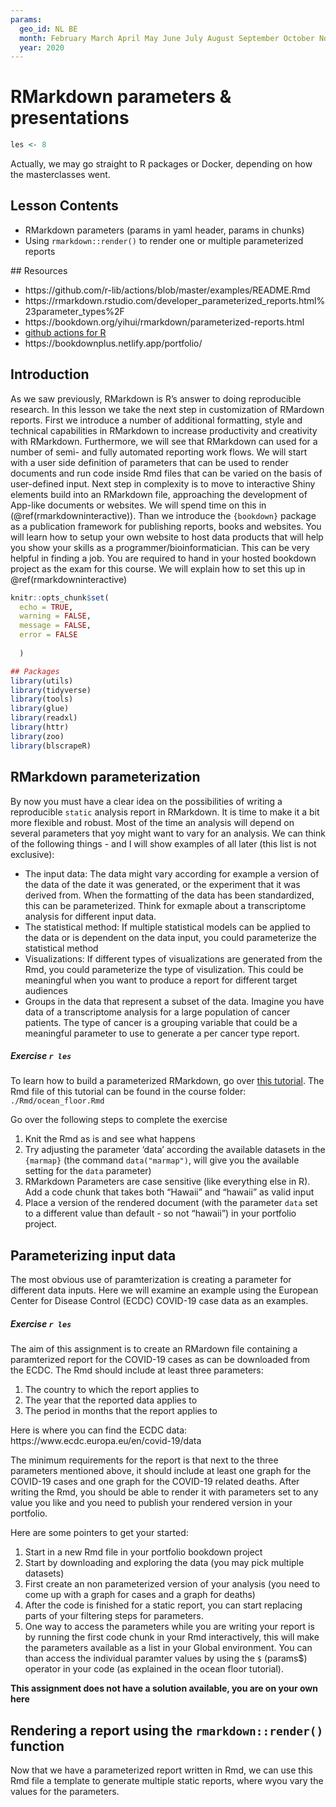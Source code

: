 ```yaml
---
params:
  geo_id: NL BE
  month: February March April May June July August September October November December
  year: 2020
---
```

# RMarkdown parameters & presentations {#rpackages}
```r
les <- 8
```

Actually, we may go straight to R packages or Docker, depending on how the masterclasses went.

## Lesson Contents

 - RMarkdown parameters (params in yaml header, params in chunks)
 - Using `rmarkdown::render()` to render one or multiple parameterized reports

 ## Resources

 - https://github.com/r-lib/actions/blob/master/examples/README.Rmd
 - https://rmarkdown.rstudio.com/developer_parameterized_reports.html%23parameter_types%2F
 - https://bookdown.org/yihui/rmarkdown/parameterized-reports.html
 - [github actions for R](https://community.rstudio.com/t/github-actions-for-r-introducing-the-ghactions-package/23571) 
 - https://bookdownplus.netlify.app/portfolio/

## Introduction

As we saw previously, RMarkdown is R's answer to doing reproducible research. In this lesson we take the next step in customization of RMardown reports. First we introduce a number of additional formatting, style and technical capabilities in RMarkdown to increase productivity and creativity with RMarkdown. 
Furthermore, we will see that RMarkdown can used for a number of semi- and fully automated reporting work flows. We will start with a user side definition of parameters that can be used to render documents and run code inside Rmd files that can be varied on the basis of user-defined input. Next step in complexity is to move to interactive Shiny elements build into an RMarkdown file, approaching the development of App-like documents or websites. We will spend time on this in (\@ref(rmarkdowninteractive)). Than we introduce the `{bookdown}` package as a publication framework for publishing reports, books and websites. You will learn how to setup your own website to host data products that will help you show your skills as a programmer/bioinformatician. This can be very helpful in finding a job. You are required to hand in your hosted bookdown project as the exam for this course. We will explain how to set this up in \@ref(rmarkdowninteractive)      

```r
knitr::opts_chunk$set(
  echo = TRUE,
  warning = FALSE,
  message = FALSE,
  error = FALSE
  
  )
```

```r
## Packages
library(utils)
library(tidyverse)
library(tools)
library(glue)
library(readxl) 
library(httr) 
library(zoo)
library(blscrapeR)
```

## RMarkdown parameterization
By now you must have a clear idea on the possibilities of writing a reproducible `static` analysis report in RMarkdown. It is time to make it a bit more flexible and robust.
Most of the time an analysis will depend on several parameters that yoy might want to vary for an analysis. We can think of the following things - and I will show examples of all later (this list is not exclusive):

 - The input data: The data might vary according for example a version of the data of the date it was generated, or the experiment that it was derived from. When the formatting of the data has been standardized, this can be parameterized. Think for exmaple about a transcriptome analysis for different input data.
 - The statistical method: If multiple statistical models can be applied to the data or is dependent on the data input, you could parameterize the statistical method
 - Visualizations: If different types of visualizations are generated from the Rmd, you could parameterize the type of visulization. This could be meaningful when you want to produce a report for different target audiences
 - Groups in the data that represent a subset of the data. Imagine you have data of a transcriptome analysis for a large population of cancer patients. The type of cancer is a grouping variable that could be a meaningful parameter to use to generate a per cancer type report.  

<div class="question">
##### Exercise `r les` {-}

To learn how to build a parameterized RMarkdown, go over [this tutorial](https://rmarkdown.rstudio.com/lesson-6.html). 
The Rmd file of this tutorial can be found in the course folder: `./Rmd/ocean_floor.Rmd`

Go over the following steps to complete the exercise
 
 1. Knit the Rmd as is and see what happens
 1. Try adjusting the parameter 'data' according the available datasets in the `{marmap}` (the command `data("marmap")`, will give you the available setting for the `data` parameter)
 1. RMarkdown Parameters are case sensitive (like everything else in R). Add a code chunk that takes both "Hawaii" and "hawaii" as valid input
 1. Place a version of the rendered document (with the parameter `data` set to a different value than default - so not "hawaii") in your portfolio project.

## Parameterizing input data
The most obvious use of paramterization is creating a parameter for different data inputs. Here we will examine an example using the European Center for Disease Control (ECDC) COVID-19 case data as an examples. 

<div class="question">
##### Exercise `r les` {-}

The aim of this assignment is to create an RMardown file containing a paramterized report for the COVID-19 cases as can be downloaded from the ECDC. The Rmd should include at least three parameters:

 1. The country to which the report applies to
 1. The year that the reported data applies to 
 1. The period in months that the report applies to

Here is where you can find the ECDC data: https://www.ecdc.europa.eu/en/covid-19/data

The minimum requirements for the report is that next to the three parameters mentioned above, it should include at least one graph for the COVID-19 cases and one graph for the COVID-19 related deaths. 
After writing the Rmd, you should be able to render it with parameters set to any value you like and you need to publish your rendered version in your portfolio.

Here are some pointers to get your started:
 
 1. Start in a new Rmd file in your portfolio bookdown project
 1. Start by downloading and exploring the data (you may pick multiple datasets)
 1. First create an non parameterized version of your analysis (you need to come up with a graph for cases and a graph for deaths)
 1. After the code is finished for a static report, you can start replacing parts of your filtering steps for parameters.
 1. One way to access the parameters while you are writing your report is by running the first code chunk in your Rmd interactively, this will make the parameters available as a list in your Global environment. You can than access the individual paramter values by using the `$` (params$<parameter_key>) operator in your code (as explained in the ocean floor tutorial). 
 
**This assignment does not have a solution available, you are on your own here** 
 
</div>

## Rendering a report using the `rmarkdown::render()` function
Now that we have a parameterized report written in Rmd, we can use this Rmd file a template to generate multiple static reports, where wyou vary the values for the parameters. 

